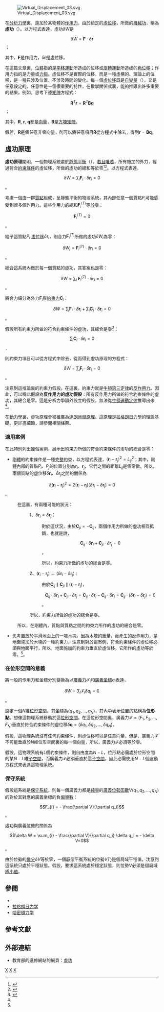 {{NoteTA|G1=物理學}}
[[File:Virtual_Displacement_03.svg|thumb]]

在[[分析力學|分析力學]]裏，施加於某物體的[[作用力|作用力]]，由於給定的[[虛位移|虛位移]]，所做的[[機械功|機械功]]，稱為'''虛功'''（{{lang-en|'''virtual work'''}}）。以方程式表達，虛功<math>\delta W</math>是
:<math>\delta W= \mathbf{F} \cdot \delta \mathbf{r}</math>；

其中，<math>\mathbf{F}</math>是作用力，<math>\delta \mathbf{r}</math>是虛位移。

在這篇文章裏，[[位移|位移]]指的是[[平移運動|平移運動]]所造成的位移或[[旋轉運動|旋轉運動]]所造成的[[位移|角位移]]；作用力指的是力量或[[力矩|力矩]]。虛位移不是實際的位移，而是一種虛構的、理論上的位移，是一種只涉及位置，不涉及時間的變化。每一個[[虛位移|虛位移]]既是[[自變量|自變量]]（{{lang|en|independent variable}}），又是任意設定的。任意性是一個很重要的特性，在數學關係式裏，能夠推導出許多重要的結果。例如，思考下述[[矩陣|矩陣]]方程式：
:<math>\mathbf{R}^{T} \mathbf{r} = \mathbf{R}^{T} \mathbf{B} \mathbf{q}</math>；

其中，<math>\mathbf{R},\ \mathbf{r},\ \mathbf{q}</math>都是[[向量|向量]]，<math>\mathbf{B}</math>是[[方塊矩陣|方塊矩陣]]。

假若，<math>\mathbf{R}</math>是個任意非零向量，則可以將任意項目<math>\mathbf{R}</math>從方程式中除去，得到<math> \mathbf{r} = \mathbf{B} \mathbf{q} </math>。

==虛功原理==
'''虛功原理'''闡明，一個物理系統處於[[靜態平衡|靜態平衡]]（{{lang|en|static equilibrium}}），[[若且唯若|若且唯若]]，所有施加的外力，經過符合[[約束|約束條件]]的虛位移，所做的虛功的總和等於零<ref name="Lanczos">{{citation|last=Lanczos|first=Cornelius|title=The Variational Principles of Mechanics| pages= pp. 74-87|publisher=Dovers Publications, Inc |year=1970| isbn = 978-0-486-65067-8}}</ref><ref name="Torby1984">{{citation |last=Torby |first=Bruce |title=Advanced Dynamics for Engineers |series=HRW Series in Mechanical Engineering |year=1984 |publisher=CBS College Publishing |location=United States of America |language=en |isbn=0-03-063366-4 |pages=pp. 263}}</ref>。以方程式表達，
:<math>\delta W = \sum_{i} \mathbf{F}_{i}\cdot \delta \mathbf{r}_i = 0</math>。

考慮一個由一群[[質點|質點]]組成，呈靜態平衡的物理系統，其內部任意一個質點<math>P_i</math>可能感受到很多個作用力。這些作用力的總和<math>\mathbf {F}_{i}^{(T)}</math>等於零：
:<math>\mathbf {F}_{i}^{(T)} = 0</math>。

給予這質點<math>P_i</math> [[虛位移|虛位移]]<math>\delta \mathbf r_i</math>，則合力<math>\mathbf {F}_{i}^{(T)}</math>所做的虛功<math>\delta W_i</math>為零：
:<math>\delta W_i = \mathbf{F}_{i}^{(T)} \cdot \delta \mathbf{r}_i = 0</math>。

總合這系統內做於每一個質點的虛功，其答案也是零：
:<math>\delta W = \sum_{i}\ \mathbf{F}_{i}^{(T)} \cdot \delta \mathbf{r}_i = 0</math>。

將合力細分為外力<math>\mathbf F_i</math>與[[約束|約束力]]<math>\mathbf C_i</math>：
:<math>\delta W = \sum_{i} \mathbf{F}_{i} \cdot \delta \mathbf{r}_i + \sum_{i} \mathbf {C}_{i} \cdot \delta \mathbf{r}_i = 0</math>。

假設所有約束力所做的符合約束條件的虛功，其總合是零<ref name="Herb1980">{{cite book |last=Goldstein|first=Herbert|title=Classical Mechanics|year=1980 |publisher=Addison Wesley|edition= 3rd|isbn=  0201657023 |language=en|pages=pp. 17}}</ref>：
:<math>\sum_{i} \mathbf {C}_{i} \cdot \delta \mathbf{r}_i = 0</math>，

則約束力項目可以從方程式中除去，從而得到虛功原理的方程式：
:<math>\delta W = \sum_{i} \mathbf{F}_{i}\cdot \delta \mathbf{r}_i = 0</math>。

注意到這推論裏的約束力假設。在這裏，約束力就是[[牛頓第三定律|牛頓第三定律]]的[[反作用力|反作用力]]。因此，可以稱此假設為'''反作用力的虛功假設'''：所有反作用力所做的符合約束條件的虛功，其總合是零。這是分析力學額外設立的假設，無法從[[牛頓運動定律|牛頓運動定律]]推導出來<ref name="Lanczos"/>。

在[[動力學|動力學]]裏，虛功原理會被推廣為[[達朗貝爾原理|達朗貝爾原理]]。這原理是[[拉格朗日力學|拉格朗日力學]]的理論基礎。更詳盡細節，請參閱相關條目。

===適用案例===
在此特別列出幾個案例，展示出約束力所做的符合約束條件的虛功的總合是零：
*[[剛體|剛體]]的約束條件是一種[[完整系統|完整約束]]，以方程式表達，<math>(\mathbf{r}_i-\mathbf{r}_j)^2=L_{ij}^2</math>；其中，剛體內部的質點<math>P_i</math>、<math>P_j</math>的位置分別為<math>\mathbf{r}_i</math>、<math>\mathbf{r}_j</math>，它們之間的距離<math>L_{ij}</math>是個常數。所以，兩個質點的虛位移<math>\delta\mathbf{r}_i</math>、<math>\delta\mathbf{r}_j</math>之間的關係為 
:<math>\delta(\mathbf{r}_i-\mathbf{r}_j)^2=2(\mathbf{r}_i - \mathbf{r}_j)(\delta\mathbf{r}_i - \delta\mathbf{r}_j)=0</math>。

:在這裏，有兩種可能的狀況：
::1、<math>\delta\mathbf{r}_i=\delta\mathbf{r}_j</math>：
:::對於這狀況，由於<math>\mathbf{C}_{ji}= - \mathbf{C}_{ij}</math>，兩個作用力所做的虛功相互抵銷，也就是說，
::::<math>\mathbf{C}_{ij}\cdot\delta\mathbf{r}_i+\mathbf{C}_{ji}\cdot\delta\mathbf{r}_j=0</math>，
:::所以，約束力所做的虛功的總合是零。
::2、<math>(\mathbf{r}_i - \mathbf{r}_j)\perp(\delta\mathbf{r}_i - \delta\mathbf{r}_j)</math> : 
:::由於<math>\mathbf{C}_{ij}\ \|\ \mathbf{C}_{ji}\ \|\ (\mathbf{r}_i-\mathbf{r}_j)</math>，
::::<math>\mathbf{C}_{ij}\cdot\delta\mathbf{r}_i+\mathbf{C}_{ji}\cdot\delta\mathbf{r}_j=\mathbf{C}_{ij}\cdot\delta\mathbf{r}_i - \mathbf{C}_{ij}\cdot\delta\mathbf{r}_j=\mathbf{C}_{ij}\cdot (\delta\mathbf{r}_i - \delta\mathbf{r}_j)=0</math>。

:::所以，約束力所做的虛功的總合是零。

:所以，在剛體內，質點與質點之間的約束力所作的虛功的總合是零。

*思考置放於平滑地面上的一塊木塊。因為木塊的重量，而產生的反作用力，是地面施加於木塊的一種約束力。注意到對於這案例，符合約束條件的虛位移必須與地面平行，所以，地面施加的約束力垂直於虛位移，它所作的虛功等於零。<ref name="Herb1980"/>。

===在位形空間的意義===
將一般的作用力和坐標分別變換為以[[廣義力|廣義力]]<math>\mathcal{F}_i</math>和[[廣義坐標|廣義坐標]]<math>q_i</math>表達，
:<math>\delta W = \sum_{i} \mathcal{F}_i \delta q_i = 0</math>。

設定一個<math>N</math>維[[位形空間|位形空間]]，其坐標為<math>(q_1,q_2,\dots,q_N)</math>，其內中表示位置的點稱為'''位形點'''。想像這物理系統移動於這[[位形空間|位形空間]]。在這位形空間裏，廣義力<math>\boldsymbol{\mathcal{F}}=(F_1,F_2,\dots,F_N)</math>垂直於符合約束條件的虛位移<math>\delta\mathbf{q}=(\delta q_1,\delta q_2,\dots,\delta q_N)</math>。

假設，這物理系統沒有任何約束條件，則虛位移可以是任意向量。但是，廣義力<math>\boldsymbol{\mathcal{F}}</math>不可能垂直於<math>N</math>維位形空間裏的每一個向量，所以，廣義力<math>\boldsymbol{\mathcal{F}}</math>必須等於零。

假設，這物理系統有<math>L</math>個約束條件，則自由度為<math>N - L</math>，位形點必需處於位形空間的某<math>N - L</math>維[[子空間|子空間]]，而廣義力<math>\boldsymbol{\mathcal{F}}</math>必須垂直於這[[子空間|子空間]]，因此必需使用<math>N - L</math>個運動方程式來表達這物理系統。

===保守系統===
假設這系統是[[保守系統|保守系統]]，則每一個廣義力都是[[純量|純量]]的[[廣義位勢|廣義位勢]][[函數|函數]]<math>V(q_1,q_2,\dots,q_N)</math>的對於其對應的廣義坐標的負[[偏導數|偏導數]]：
:<math>F_{i} = - \frac{\partial V}{\partial q_i}</math>。

虛功與廣義位勢的關係為
:<math>\delta W = \sum_{i}  - \frac{\partial V}{\partial q_i} \delta q_i = - \delta V=0</math>。

由於位勢的[[變分法|變分]]<math>\delta V</math>等於零，一個靜態平衡系統的位勢<math>V</math>乃是個局域平穩值。注意到這系統只處於平穩狀態。假設，要求這系統處於穩定狀態，則位勢<math>V</math>必須是個局域[[極小值|極小值]]。

==參閱==
*{{link-en|柔度法|flexibility method}}
*[[拉格朗日力学|拉格朗日力学]]
*[[哈密頓力学|哈密頓力学]]

==參考文獻==
<small>
<references/>
</small>

==外部連結==
*教育部的進修網站的網頁：[http://elearning.stut.edu.tw/mechanical/Statics/newpage11.htm 虛功] {{Wayback|url=http://elearning.stut.edu.tw/mechanical/Statics/newpage11.htm |date=20091201015037 }}

{{經典力學}}
[[Category:力學|X]]
[[Category:經典力學|X]]
[[Category:靜力學|X]]
